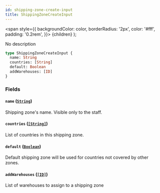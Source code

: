 ```yaml
---
id: shipping-zone-create-input
title: ShippingZoneCreateInput
---
```


<span
style={{
      backgroundColor: color,
      borderRadius: '2px',
      color: '#fff',
      padding: '0.2rem',
    }}>
{children}
</span>
);

No description

```graphql
type ShippingZoneCreateInput {
  name: String
  countries: [String]
  default: Boolean
  addWarehouses: [ID]
}
```

### Fields

#### `name` ([`String`](/api-reference/scalars/string.mdx))

Shipping zone's name. Visible only to the staff.

#### `countries` ([`[String]`](/api-reference/scalars/string.mdx))

List of countries in this shipping zone.

#### `default` ([`Boolean`](/api-reference/scalars/boolean.mdx))

Default shipping zone will be used for countries not covered by other zones.

#### `addWarehouses` ([`[ID]`](/api-reference/scalars/id.mdx))

List of warehouses to assign to a shipping zone

